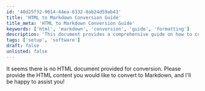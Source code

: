 ```yaml
---
id: '40d25f32-9014-44ea-8332-0ab24d59ab43'
title: 'HTML to Markdown Conversion Guide'
title_meta: 'HTML to Markdown Conversion Guide'
keywords: ['html', 'markdown', 'conversion', 'guide', 'formatting']
description: 'This document provides a comprehensive guide on how to convert HTML content into Markdown format, detailing the necessary steps, tools, and best practices for effective conversion.'
tags: ['setup', 'software']
draft: false
unlisted: false
---
```

It seems there is no HTML document provided for conversion. Please provide the HTML content you would like to convert to Markdown, and I'll be happy to assist you!













